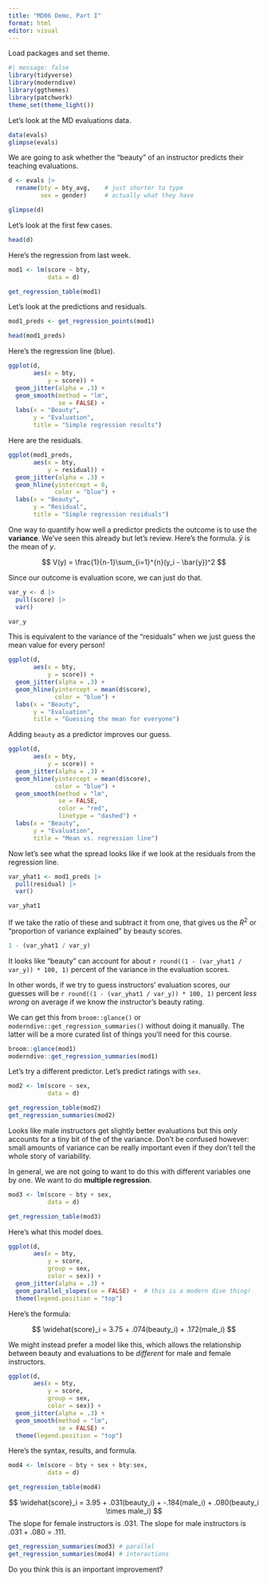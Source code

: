 ```yaml
---
title: "MD06 Demo, Part I"
format: html
editor: visual
---
```


Load packages and set theme.

```r
#| message: false
library(tidyverse)
library(moderndive)
library(ggthemes)
library(patchwork)
theme_set(theme_light())
```

Let's look at the MD evaluations data.

```r
data(evals)
glimpse(evals)
```

We are going to ask whether the "beauty" of an instructor predicts their teaching evaluations.

```r
d <- evals |>
  rename(bty = bty_avg,    # just shorter to type
         sex = gender)     # actually what they have

glimpse(d)
```

Let's look at the first few cases.

```r
head(d)
```

Here's the regression from last week.

```r
mod1 <- lm(score ~ bty,
           data = d)

get_regression_table(mod1)
```

Let's look at the predictions and residuals.

```r
mod1_preds <- get_regression_points(mod1)

head(mod1_preds)
```

Here's the regression line (blue).

```r
ggplot(d,
       aes(x = bty,
           y = score)) +
  geom_jitter(alpha = .3) +
  geom_smooth(method = "lm",
              se = FALSE) +
  labs(x = "Beauty",
       y = "Evaluation",
       title = "Simple regression results")
```

Here are the residuals.

```r
ggplot(mod1_preds,
       aes(x = bty,
           y = residual)) +
  geom_jitter(alpha = .3) +
  geom_hline(yintercept = 0,
             color = "blue") +
  labs(x = "Beauty",
       y = "Residual",
       title = "Simple regression residuals")
```

One way to quantify how well a predictor predicts the outcome is to use the **variance**. We've seen this already but let's review. Here's the formula. $\bar{y}$ is the mean of $y$.

$$
V(y) = \frac{1}{n-1}\sum_{i=1}^{n}(y_i - \bar{y})^2
$$

Since our outcome is evaluation score, we can just do that.

```r
var_y <- d |> 
  pull(score) |> 
  var()

var_y
```

This is equivalent to the variance of the "residuals" when we just guess the mean value for every person!

```r
ggplot(d,
       aes(x = bty,
           y = score)) +
  geom_jitter(alpha = .3) +
  geom_hline(yintercept = mean(d$score),
             color = "blue") +
  labs(x = "Beauty",
       y = "Evaluation",
       title = "Guessing the mean for everyone")
```

Adding `beauty` as a predictor improves our guess.

```r
ggplot(d,
       aes(x = bty,
           y = score)) +
  geom_jitter(alpha = .3) +
  geom_hline(yintercept = mean(d$score),
             color = "blue") +
  geom_smooth(method = "lm",
              se = FALSE,
              color = "red",
              linetype = "dashed") +
  labs(x = "Beauty",
       y = "Evaluation",
       title = "Mean vs. regression line")
```

Now let's see what the spread looks like if we look at the residuals from the regression line.

```r
var_yhat1 <- mod1_preds |> 
  pull(residual) |> 
  var()

var_yhat1
```

If we take the ratio of these and subtract it from one, that gives us the $R^2$ or "proportion of variance explained" by beauty scores.

```r
1 - (var_yhat1 / var_y)
```

It looks like "beauty" can account for about `r round((1 - (var_yhat1 / var_y)) * 100, 1)` percent of the variance in the evaluation scores.

In other words, if we try to guess instructors' evaluation scores, our guesses will be `r round((1 - (var_yhat1 / var_y)) * 100, 1)` percent _less wrong_ on average if we know the instructor's beauty rating. 

We can get this from `broom::glance()` or `moderndive::get_regression_summaries()` without doing it manually. The latter will be a more curated list of things you'll need for this course.

```r
broom::glance(mod1)
moderndive::get_regression_summaries(mod1)
```

Let's try a different predictor. Let's predict ratings with `sex`.

```r
mod2 <- lm(score ~ sex,
           data = d)

get_regression_table(mod2)
get_regression_summaries(mod2)
```

Looks like male instructors get slightly better evaluations but this only accounts for a tiny bit of the of the variance. Don't be confused however: small amounts of variance can be really important even if they don't tell the whole story of variability.

In general, we are not going to want to do this with different variables one by one. We want to do **multiple regression**.

```r
mod3 <- lm(score ~ bty + sex,
           data = d)

get_regression_table(mod3)
```

Here's what this model does.

```r
ggplot(d,
       aes(x = bty,
           y = score,
           group = sex,
           color = sex)) +
  geom_jitter(alpha = .3) +
  geom_parallel_slopes(se = FALSE) +  # this is a modern dive thing!
  theme(legend.position = "top")
```

Here's the formula:

$$
\widehat{score}_i = 3.75 + .074(beauty_i) + .172(male_i)
$$

We might instead prefer a model like this, which allows the relationship between beauty and evaluations to be *different* for male and female instructors.

```r
ggplot(d,
       aes(x = bty,
           y = score,
           group = sex,
           color = sex)) +
  geom_jitter(alpha = .3) +
  geom_smooth(method = "lm",
              se = FALSE) +
  theme(legend.position = "top")
```

Here's the syntax, results, and formula.

```r
mod4 <- lm(score ~ bty + sex + bty:sex,
           data = d)

get_regression_table(mod4)
```

$$
\widehat{score}_i = 3.95 + .031(beauty_i) + -.184(male_i) + .080(beauty_i \times male_i)
$$
The slope for female instructors is .031. The slope for male instructors is .031 + .080 = .111.

```r
get_regression_summaries(mod3) # parallel
get_regression_summaries(mod4) # interactions
```

Do you think this is an important improvement?